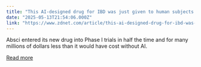 ```yaml
---
title: "This AI-designed drug for IBD was just given to human subjects for the first time"
date: "2025-05-13T21:54:06.000Z"
link: "https://www.zdnet.com/article/this-ai-designed-drug-for-ibd-was-just-given-to-human-subjects-for-the-first-time/"
---
```


Absci entered its new drug into Phase I trials in half the time and for many millions of dollars less than it would have cost without AI.

[Read more](https://www.zdnet.com/article/this-ai-designed-drug-for-ibd-was-just-given-to-human-subjects-for-the-first-time/)

